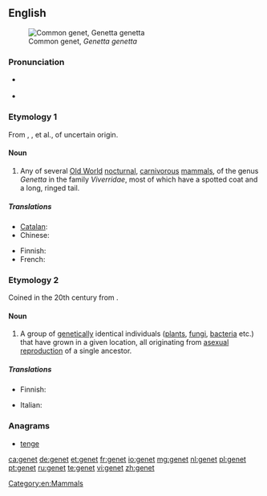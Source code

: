 {{also|genêt}}
==English==
[[File:Genetta genetta felina (Wroclaw zoo).JPG|thumb|right|Common genet, ''Genetta genetta'']]

===Pronunciation===
* {{a|UK}} {{IPA|/ˈdʒɛnɪt/}}
* {{rhymes|ɛnɪt}}

===Etymology 1===
From {{etyl|xno}} {{term|genette}}, {{etyl|frm}} {{term|genette}}, {{term|jenette}} et al., of uncertain origin.
{{wikipedia|genet (animal)}}
====Noun====
{{en-noun}}

# Any of several [[Old World]] [[nocturnal]], [[carnivorous]] [[mammal]]s, of the genus ''Genetta'' in the family ''Viverridae'', most of which have a spotted coat and a long, ringed tail.

=====Translations=====
{{trans-top|mammal of the genus ''Genetta''}}
* [[Catalan]]: {{t|ca|geneta|f}}
* Chinese: {{t|cmn|獛|tr=[[pú]]|sc=Hani}}
{{trans-mid}}
* Finnish: {{t|fi|genetti}}
* French: {{t|fr|genette|f}}
{{trans-bottom}}

===Etymology 2===
Coined in the 20th century from {{term|gene}}.
{{wikipedia|genet (biology)}}
====Noun====
{{en-noun}}

# {{biology}} A group of [[genetic]]ally identical individuals ([[plant]]s, [[fungi]], [[bacteria]] etc.) that have grown in a given location, all originating from [[asexual reproduction]] of a single ancestor.

=====Translations=====
{{trans-top|(biology) group of genetically identical individuals}}
* Finnish: {{t|fi|klooniyhdyskunta}}
{{trans-mid}}
* Italian: {{t|it|genet|m}}
{{trans-bottom}}

===Anagrams===
* [[tenge#English|tenge]]

[[Category:en:Mammals]]

[[ca:genet]]
[[de:genet]]
[[et:genet]]
[[fr:genet]]
[[io:genet]]
[[mg:genet]]
[[nl:genet]]
[[pl:genet]]
[[pt:genet]]
[[ru:genet]]
[[te:genet]]
[[vi:genet]]
[[zh:genet]]